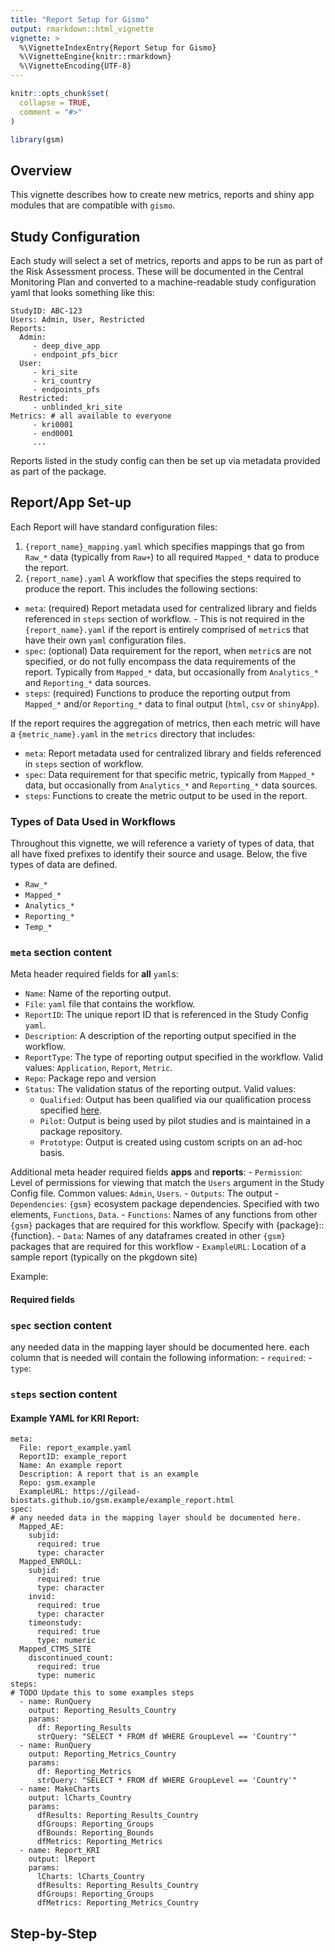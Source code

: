 ```yaml
---
title: "Report Setup for Gismo"
output: rmarkdown::html_vignette
vignette: >
  %\VignetteIndexEntry{Report Setup for Gismo}
  %\VignetteEngine{knitr::rmarkdown}
  %\VignetteEncoding{UTF-8}
---
```


```r
knitr::opts_chunk$set(
  collapse = TRUE,
  comment = "#>"
)
```

```r
library(gsm)
```

## Overview

This vignette describes how to create new metrics, reports and shiny app modules that are compatible with `gismo`. 

## Study Configuration

Each study will select a set of metrics, reports and apps to be run as part of the Risk Assessment process. These will be documented in the Central Monitoring Plan and converted to a machine-readable study configuration yaml that looks something like this: 

```
StudyID: ABC-123
Users: Admin, User, Restricted
Reports: 
  Admin:
     - deep_dive_app
     - endpoint_pfs_bicr
  User: 
     - kri_site
     - kri_country
     - endpoints_pfs
  Restricted:
     - unblinded_kri_site
Metrics: # all available to everyone
     - kri0001
     - end0001 
     ...
```

Reports listed in the study config can then be set up via metadata provided as part of the package. 


## Report/App Set-up

Each Report will have standard configuration files: 

1. `{report_name}_mapping.yaml` which specifies mappings that go from `Raw_*` data (typically from `Raw+`) to all required `Mapped_*` data to produce the report. 
2. `{report_name}.yaml` A workflow that specifies the steps required to produce the report. This includes the following sections:
  -  `meta`: (required) Report metadata used for centralized library and fields referenced in `steps` section of workflow.
    - This is not required in the `{report_name}.yaml` if the report is entirely comprised of `metric`s that have their own `yaml` configuration files. 
  - `spec`: (optional) Data requirement for the report, when `metric`s are not specified, or do not fully encompass the data requirements of the report. Typically from `Mapped_*` data, but occasionally from `Analytics_*` and `Reporting_*` data sources.
  - `steps`: (required) Functions to produce the reporting output from `Mapped_*` and/or `Reporting_*` data to final output (`html`, `csv` or `shinyApp`).
   
If the report requires the aggregation of metrics, then each metric will have a `{metric_name}.yaml` in the `metrics` directory that includes:

- `meta`: Report metadata used for centralized library and fields referenced in `steps` section of workflow.
- `spec`: Data requirement for that specific metric, typically from `Mapped_*` data, but occasionally from `Analytics_*` and `Reporting_*` data sources.
- `steps`: Functions to create the metric output to be used in the report.
   
### Types of Data Used in Workflows

Throughout this vignette, we will reference a variety of types of data, that all have fixed prefixes to identify their source and usage. Below, the five types of data are defined.

- `Raw_*`
- `Mapped_*`
- `Analytics_*`
- `Reporting_*`
- `Temp_*`
   
### `meta` section content

Meta header required fields for **all** `yaml`s: 

- `Name`: Name of the reporting output.
- `File`: `yaml` file that contains the workflow.
- `ReportID`: The unique report ID that is referenced in the Study Config `yaml`. 
- `Description`: A description of the reporting output specified in the workflow.
- `ReportType`: The type of reporting output specified in the workflow. Valid values: `Application`, `Report`, `Metric`.
- `Repo`: Package repo and version
- `Status`: The validation status of the reporting output. Valid values: 
    - `Qualified`: Output has been qualified via our qualification process specified [here](https://gilead-biostats.github.io/gsm/articles/QualificationWorkflow.html). 
    - `Pilot`: Output is being used by pilot studies and is maintained in a package repository.
    - `Prototype`: Output is created using custom scripts on an ad-hoc basis.
    

Additional meta header required fields **apps** and **reports**: 
- `Permission`: Level of permissions for viewing that match the `Users` argument in the Study Config file. Common values: `Admin`, `Users`.
- `Outputs`: The output
- `Dependencies`: `{gsm}` ecosystem package dependencies. Specified with two elements, `Functions`, `Data`.
    - `Functions`: Names of any functions from other `{gsm}` packages that are required for this workflow. Specify with {package}::{function}.
    - `Data`: Names of any dataframes created in other `{gsm}` packages that are required for this workflow
- `ExampleURL`: Location of a sample report (typically on the pkgdown site)

Example:


#### Required fields

### `spec` section content

any needed data in the mapping layer should be documented here. each column that is needed will contain the following information:
- `required`:
- `type`:


### `steps` section content

#### Example YAML for KRI Report: 

```
meta:
  File: report_example.yaml
  ReportID: example_report
  Name: An example report
  Description: A report that is an example
  Repo: gsm.example
  ExampleURL: https://gilead-biostats.github.io/gsm.example/example_report.html
spec: 
# any needed data in the mapping layer should be documented here. 
  Mapped_AE:
    subjid:
      required: true
      type: character
  Mapped_ENROLL:
    subjid:
      required: true
      type: character
    invid:
      required: true
      type: character
    timeonstudy:
      required: true
      type: numeric
  Mapped_CTMS_SITE
    discontinued_count:
      required: true
      type: numeric
steps:
# TODO Update this to some examples steps
  - name: RunQuery
    output: Reporting_Results_Country
    params:
      df: Reporting_Results
      strQuery: "SELECT * FROM df WHERE GroupLevel == 'Country'"
  - name: RunQuery
    output: Reporting_Metrics_Country
    params:
      df: Reporting_Metrics
      strQuery: "SELECT * FROM df WHERE GroupLevel == 'Country'"
  - name: MakeCharts
    output: lCharts_Country
    params:
      dfResults: Reporting_Results_Country
      dfGroups: Reporting_Groups
      dfBounds: Reporting_Bounds
      dfMetrics: Reporting_Metrics
  - name: Report_KRI
    output: lReport 
    params:
      lCharts: lCharts_Country
      dfResults: Reporting_Results_Country
      dfGroups: Reporting_Groups
      dfMetrics: Reporting_Metrics_Country
```

## Step-by-Step
